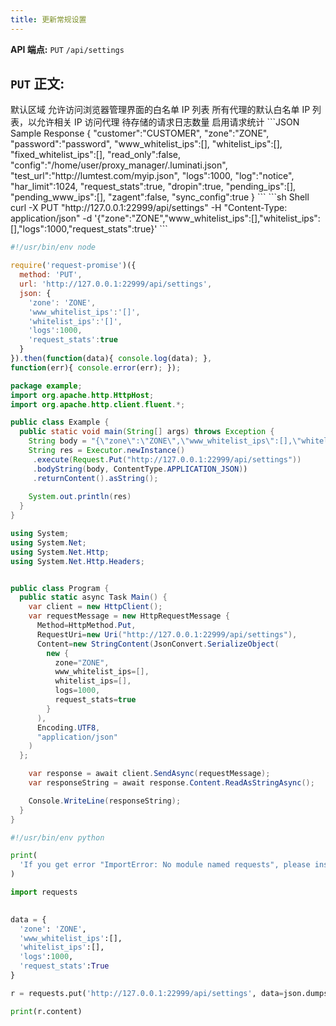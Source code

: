 ```yaml
---
title: 更新常规设置
---
```


**API 端点:** `PUT` `/api/settings`

## `PUT` 正文:

<ParamField body="zone" type="string">
默认区域
</ParamField>

<ParamField body="www_whitelist_ips" type="array">
允许访问浏览器管理界面的白名单 IP 列表
</ParamField>

<ParamField body="whitelist_ips" type="array">
所有代理的默认白名单 IP 列表，以允许相关 IP 访问代理
</ParamField>

<ParamField body="logs" type="integer">
待存储的请求日志数量
</ParamField>

<ParamField body="request_stats" type="boolean">
启用请求统计
</ParamField>


<ResponseExample>
```JSON Sample Response
{
    "customer":"CUSTOMER",
    "zone":"ZONE",
    "password":"password",
    "www_whitelist_ips":[],
    "whitelist_ips":[],
    "fixed_whitelist_ips":[],
    "read_only":false,
    "config":"/home/user/proxy_manager/.luminati.json",
    "test_url":"http://lumtest.com/myip.json",
    "logs":1000,
    "log":"notice",
    "har_limit":1024,
    "request_stats":true,
    "dropin":true,
    "pending_ips":[],
    "pending_www_ips":[],
    "zagent":false,
    "sync_config":true
}
```
</ResponseExample>

<RequestExample>
```sh Shell
curl -X PUT "http://127.0.0.1:22999/api/settings" -H "Content-Type: application/json" -d '{"zone":"ZONE","www_whitelist_ips":[],"whitelist_ips":[],"logs":1000,"request_stats":true}'
```

```js NodeJS
#!/usr/bin/env node

require('request-promise')({
  method: 'PUT',
  url: 'http://127.0.0.1:22999/api/settings',
  json: {
    'zone': 'ZONE',
    'www_whitelist_ips':'[]',
    'whitelist_ips':'[]',
    'logs':1000,
    'request_stats':true
  }
}).then(function(data){ console.log(data); },
function(err){ console.error(err); });
```

```java Java
package example;
import org.apache.http.HttpHost;
import org.apache.http.client.fluent.*;

public class Example {
  public static void main(String[] args) throws Exception {
    String body = "{\"zone\":\"ZONE\",\"www_whitelist_ips\":[],\"whitelist_ips\":[],\"logs\":1000,\"request_stats\":true}";
    String res = Executor.newInstance()
     .execute(Request.Put("http://127.0.0.1:22999/api/settings"))
     .bodyString(body, ContentType.APPLICATION_JSON))
     .returnContent().asString();
    
    System.out.println(res)
  }
}
```

```cs C#
using System;
using System.Net;
using System.Net.Http;
using System.Net.Http.Headers;


public class Program {
  public static async Task Main() {
    var client = new HttpClient();
    var requestMessage = new HttpRequestMessage {
      Method=HttpMethod.Put,
      RequestUri=new Uri("http://127.0.0.1:22999/api/settings"),
      Content=new StringContent(JsonConvert.SerializeObject(
        new {
          zone="ZONE", 
          www_whitelist_ips=[],
          whitelist_ips=[],
          logs=1000,
          request_stats=true
        }
      ),
      Encoding.UTF8,
      "application/json"
    )
  };

    var response = await client.SendAsync(requestMessage);
    var responseString = await response.Content.ReadAsStringAsync();

    Console.WriteLine(responseString);
  }
}
```

```python Python
#!/usr/bin/env python

print(
  'If you get error "ImportError: No module named requests", please install it:\n$ sudo pip install requests'
)

import requests

 
data = {
  'zone': 'ZONE',
  'www_whitelist_ips':[],
  'whitelist_ips':[],
  'logs':1000,
  'request_stats':True
}

r = requests.put('http://127.0.0.1:22999/api/settings', data=json.dumps(data))

print(r.content)

```
</RequestExample>